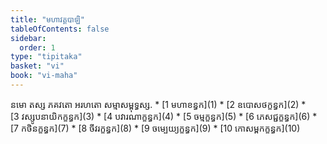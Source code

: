 ```yaml
---
title: "មហាវគ្គបាឡិ"
tableOfContents: false
sidebar:
  order: 1
type: "tipitaka"
basket: "vi"
book: "vi-maha"
---
```


<Paragraph number="1" type="center" book="vi-maha">
នមោ តស្ស ភគវតោ អរហតោ សម្មាសម្ពុទ្ធស្ស.

</Paragraph>

<TableOfContents book="vi-maha">
* [1 មហាខន្ធក](1)
* [2 ឧបោសថក្ខន្ធក](2)
* [3 វស្សូបនាយិកក្ខន្ធក](3)
* [4 បវារណាក្ខន្ធក](4)
* [5 ចម្មក្ខន្ធក](5)
* [6 ភេសជ្ជក្ខន្ធក](6)
* [7 កថិនក្ខន្ធក](7)
* [8 ចីវរក្ខន្ធក](8)
* [9 ចម្បេយ្យក្ខន្ធក](9)
* [10 កោសម្ពកក្ខន្ធក](10)
</TableOfContents>